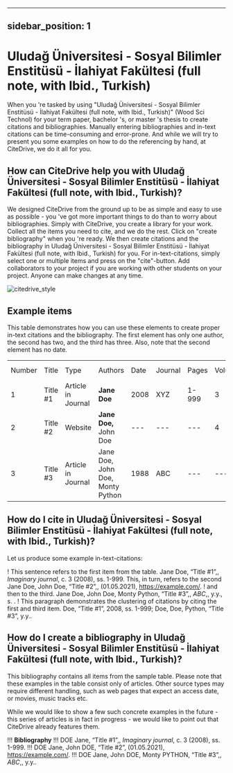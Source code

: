 
---
sidebar_position: 1
---

# Uludağ Üniversitesi - Sosyal Bilimler Enstitüsü - İlahiyat Fakültesi (full note, with Ibid., Turkish)

When you 're tasked by using "Uludağ Üniversitesi - Sosyal Bilimler Enstitüsü - İlahiyat Fakültesi (full note, with Ibid., Turkish)" (Wood Sci Technol) for your term paper, bachelor 's, or master 's thesis to create citations and bibliographies.
Manually entering bibliographies and in-text citations can be time-consuming and error-prone. And while we will try to present you some examples on how to do the referencing by hand, at CiteDrive, we do it all for you.

<!---
## About  Uludağ Üniversitesi - Sosyal Bilimler Enstitüsü - İlahiyat Fakültesi (full note, with Ibid., Turkish)

* Title: Uludağ Üniversitesi - Sosyal Bilimler Enstitüsü - İlahiyat Fakültesi (full note, with Ibid., Turkish)
* Short Title (Id): Wood Sci Technol)
* Authors: Uludağ Üniversitesi - Sosyal Bilimler Enstitüsü - İlahiyat Fakültesi (full note, with Ibid., Turkish)
* Download: Uludağ Üniversitesi - Sosyal Bilimler Enstitüsü - İlahiyat Fakültesi (full note, with Ibid., Turkish)
 --->

## How can CiteDrive help you with Uludağ Üniversitesi - Sosyal Bilimler Enstitüsü - İlahiyat Fakültesi (full note, with Ibid., Turkish)?

We designed CiteDrive from the ground up to be as simple and easy to use as possible - you 've got more important things to do than to worry about bibliographies. Simply with CiteDrive, you create a library for your work. Collect all the items you need to cite, and we do the rest. Click on "create bibliography" when you 're ready. We then create citations and the bibliography in Uludağ Üniversitesi - Sosyal Bilimler Enstitüsü - İlahiyat Fakültesi (full note, with Ibid., Turkish) for you. For in-text-citations, simply select one or multiple items and press on the "cite"-button. Add collaborators to your project if you are working with other students on your project. Anyone can make changes at any time.


![citedrive_style](images/uludag-universitesi--sosyal-bilimler-enstitusu--ilahiyat-fakultesi-full-note-with-ibid-turkish.svg "Choose Uludağ Üniversitesi - Sosyal Bilimler Enstitüsü - İlahiyat Fakültesi (full note, with Ibid., Turkish) in the CiteDrive App")


## Example items

This table demonstrates how you can use these elements to create proper in-text citations and the bibliography. The first element has only one author, the second has two, and the third has three. Also, note that the second element has no date.


<table>
  <tr>
   <td>Number
   </td>
   <td>Title
   </td>
   <td>Type
   </td>
   <td>Authors
   </td>
   <td>Date
   </td>
   <td>Journal
   </td>
   <td>Pages
   </td>
   <td>Volume
   </td>
   <td>Issue
   </td>
   <td>Access Date
   </td>
  </tr>
  <tr>
   <td>1
   </td>
   <td>Title #1
   </td>
   <td>Article in Journal
   </td>
   <td><strong>Jane Doe</strong>
   </td>
   <td>2008
   </td>
   <td>XYZ
   </td>
   <td>1-999
   </td>
   <td>3
   </td>
   <td>2
   </td>
   <td>--
   </td>
  </tr>
  <tr>
   <td>
2
   </td>
   <td>Title #2
   </td>
   <td>Website
   </td>
   <td><strong>Jane Doe, </strong>John Doe
   </td>
   <td>---
   </td>
   <td>---
   </td>
   <td>---
   </td>
   <td>4
   </td>
   <td>---
   </td>
   <td>2020-05-01
   </td>
  </tr>
  <tr>
   <td>3
   </td>
   <td>Title #3
   </td>
   <td>Article in Journal
   </td>
   <td>Jane Doe, John Doe, Monty Python
   </td>
   <td>1988
   </td>
   <td>ABC
   </td>
   <td>---
   </td>
   <td>---
   </td>
   <td>16
   </td>
   <td>---
   </td>
  </tr>
</table>



## How do I cite in  Uludağ Üniversitesi - Sosyal Bilimler Enstitüsü - İlahiyat Fakültesi (full note, with Ibid., Turkish)?

Let us produce some example in-text-citations:

! This sentence refers to the first item from the table. Jane Doe, “Title #1”,, <i>Imaginary journal</i>, c. 3 (2008), ss. 1-999. This, in turn, refers to the second Jane Doe, John  Doe, “Title #2”,, (01.05.2021), https://example.com/.
! and then to the third.  Jane Doe, John Doe, Monty Python, “Title #3”,, <i>ABC</i>,, y.y., s. .
! This paragraph demonstrates the clustering of citations by citing the first and third item. Doe, “Title #1”, 2008, ss. 1-999; Doe, Doe, Python, “Title #3”, y.y..



## How do I create a bibliography in Uludağ Üniversitesi - Sosyal Bilimler Enstitüsü - İlahiyat Fakültesi (full note, with Ibid., Turkish)?

This bibliography contains all items from the sample table. Please note that these examples in the table consist only of articles. Other source types may require different handling, such as web pages that expect an access date, or movies, music tracks etc.

While we would like to show a few such concrete examples in the future - this series of articles is in fact in progress - we would like to point out that CiteDrive already features them.


!!! **Bibliography**
!!! DOE Jane, “Title #1”,, <i>Imaginary journal</i>, c. 3 (2008), ss. 1-999.
!!! DOE Jane, John  DOE, “Title #2”, (01.05.2021), https://example.com/.
!!! DOE Jane, John DOE, Monty PYTHON, “Title #3”,, <i>ABC</i>,, y.y..


```
        